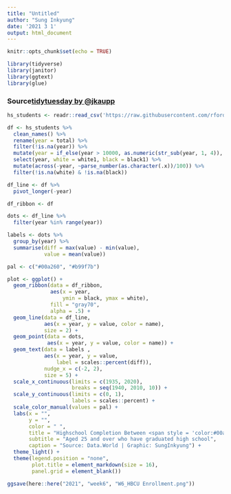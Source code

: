 ```yaml
---
title: "Untitled"
author: "Sung Inkyung"
date: '2021 3 1'
output: html_document
---
```


```r
knitr::opts_chunk$set(echo = TRUE)
```

```r
library(tidyverse)
library(janitor)
library(ggtext)
library(glue)
```

### Source[tidytuesday by @jkaupp](https://github.com/jkaupp/tidytuesdays/blob/master/2021/week5/R/analysis.R)
```r
hs_students <- readr::read_csv('https://raw.githubusercontent.com/rfordatascience/tidytuesday/master/data/2021/2021-02-02/hs_students.csv')
```


```r
df <- hs_students %>% 
  clean_names() %>% 
  rename(year = total) %>% 
  filter(!is.na(year)) %>%
  mutate(year = if_else(year > 10000, as.numeric(str_sub(year, 1, 4)), year)) %>% 
  select(year, white = white1, black = black1) %>% 
  mutate(across(-year, ~parse_number(as.character(.x))/100)) %>% 
  filter(!is.na(white) & !is.na(black))

df_line <- df %>% 
  pivot_longer(-year)

df_ribbon <- df 

dots <- df_line %>% 
  filter(year %in% range(year))

labels <- dots %>% 
  group_by(year) %>% 
  summarise(diff = max(value) - min(value),
            value = mean(value))

pal <- c("#00a260", "#b99f7b")

plot <- ggplot() +
  geom_ribbon(data = df_ribbon,
              aes(x = year,
                  ymin = black, ymax = white),
              fill = "gray70",
              alpha = .5) +
  geom_line(data = df_line,
            aes(x = year, y = value, color = name),
            size = 2) +
  geom_point(data = dots, 
             aes(x = year, y = value, color = name)) +
  geom_text(data = labels , 
            aes(x = year, y = value, 
                label = scales::percent(diff)),
            nudge_x = c(-2, 2),
            size = 5) +
  scale_x_continuous(limits = c(1935, 2020),
                     breaks = seq(1940, 2010, 10)) +
  scale_y_continuous(limits = c(0, 1),
                     labels = scales::percent) +
  scale_color_manual(values = pal) +
  labs(x = "",
       y = "",
       color = " ",
       title = "Highschool Completion Between <span style = 'color:#00a260'>**Black**</span> and <span style = 'color:#b99f7b'> **White**</span> in USA",
       subtitle = "Aged 25 and over who have graduated high school",
       caption = "Source: Data.World | Graphic: SungInkyung") +
  theme_light() +
  theme(legend.position = "none",
        plot.title = element_markdown(size = 16),
        panel.grid = element_blank())

ggsave(here::here("2021", "week6", "W6_HBCU Enrollment.png"))
  

```

